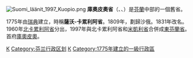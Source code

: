 [[File:Suomi_läänit_1997_Kuopio.png|thumb]]
'''庫奧皮奧省'''（{{lang-fi|Kuopion lääni}}、{{lang-sv|Kuopio län}}、{{lang-ru|Куопиоская губерния}}）是[[芬蘭|芬蘭]]中部的一個舊省。

1775年由[[瑞典|瑞典]]建立，時稱'''薩沃-卡累利阿省'''。1809年，劃歸沙俄。1831年改名。1960年[[北卡累利阿省|北卡累利阿省]]分出，1997年與北卡累利阿省和[[米凱利省|米凱利省]]合併成[[東芬蘭省|東芬蘭省]]。首府[[庫奧皮奧|庫奧皮奧]]。
{{Provinces of Finland}}
{{ImpRussia}}
[[Category:芬蘭省份|K]]
[[Category:芬兰行政区划|Category:芬兰行政区划]]
[[Category:俄羅斯帝國行政區劃|К]]
[[Category:1775年建立的一級行政區|Category:1775年建立的一級行政區]]